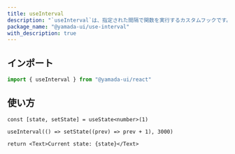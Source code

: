 ```yaml
---
title: useInterval
description: "`useInterval`は、指定された間隔で関数を実行するカスタムフックです。"
package_name: "@yamada-ui/use-interval"
with_description: true
---
```


## インポート

```ts
import { useInterval } from "@yamada-ui/react"
```

## 使い方

```tsx functional=true
const [state, setState] = useState<number>(1)

useInterval(() => setState((prev) => prev + 1), 3000)

return <Text>Current state: {state}</Text>
```
